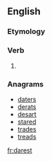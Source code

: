 ==English==

===Etymology===
{{suffix|dare|est|lang=en}}

===Verb===
{{en-verb form}}

# {{context|archaic|lang=en}} {{en-archaic second-person singular of|dare}}

===Anagrams===
* [[daters#English|daters]]
* [[derats#English|derats]]
* [[desart#English|desart]]
* [[stared#English|stared]]
* [[trades#English|trades]]
* [[treads#English|treads]]

[[fr:darest]]